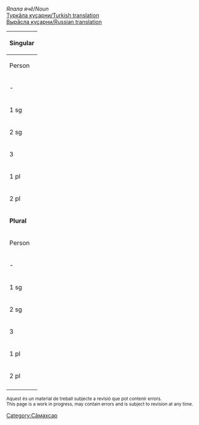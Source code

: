 

''Япала ячӗ''/''Noun''<br/>
[http://ilazki.thinkgeek.co.uk/~spectre/txuvaix/cv-tr/index.php?q=июнь Туркӑла куҫарни/Turkish translation]<br/>
[http://samah.chv.su/cgi-bin/s.cgi?a=s&word=июнь Вырӑсла куҫарни/Russian translation]

{|class=wikitable
|-
!colspan=9|'''Singular'''
|-
!  Person  !!  Tеп<br/>Absolutive<br>''Мӗн?''  !!  Камӑнлӑх<br/>Genitive<br>''Мӗнӗн?''  !!  Пару<br/>Dative<br>''Мӗне?''  !!  Вырӑн<br/>Locative<br>''Мӗнре?''  !!  Туху<br/>Ablative<br>''Мӗнрен?''  !!  Пӗрлелӗх<br/>Instrumental<br>''Мӗнпе?''  !!  Ҫуклӑх<br/>Privative<br>''Мӗнсӗр?''  !!  Пирке<br/>Final<br>''Мӗншӗн?''
|-
| - || июнь || июн·ӗн || июн·е || июнь·те<br />июнь·ре || июнь·тен<br />июнь·рен  || июнь·пе || июнь·сӗр || июнь·шӗн
|-
| 1 sg || июн·ӗм || июн·ӗм·ӗн || июн·ӗм·е || июн·ӗм·ре || июн·ӗм·рен || июн·ӗм·пе || июн·ӗм·сӗр || июн·ӗм·шӗн 
|-
| 2 sg || июн·ӳ || июн·ӳ·н || июнь·н·е<br />июн·ӳ·не || июн·ӳ·н·те || июн·ӳ·н·тен || июн·ӳ·пе || июн·ӳ·сӗр || июн·ӳ·шӗн 
|-
| 3 || июн·ӗ || июн·ӗ·н || июнь··не || июн·ӗ·нче || июн·ӗ·нчен || июн·ӗ·пе || июн·ӗ·сӗр || июн·ӗ·шӗн 
|-
| 1 pl || июн·ӗм·ӗр || июн·ӗм·ӗр·ӗн || июн·ӗм·ӗр·е || июн·ӗм·ӗр·те || июн·ӗм·ӗр·тен || июн·ӗм·ӗр·пе || июн·ӗм·ӗр·сӗр || июн·ӗм·ӗр·шӗн 
|-
| 2 pl || июн·ӗр || июн·ӗр·ӗн || июн·ӗр·е || июн·ӗр·те || июн·ӗр·тен || июн·ӗр·пе || июн·ӗр·сӗр || июн·ӗр·шӗн 
|-
!colspan=9|'''Plural'''
|-
!  Person  !!  Tеп<br/>Absolutive<br>''Мӗн?''  !!  Камӑнлӑх<br/>Genitive<br>''Мӗнӗн?''  !!  Пару<br/>Dative<br>''Мӗне?''  !!  Вырӑн<br/>Locative<br>''Мӗнре?''  !!  Туху<br/>Ablative<br>''Мӗнрен?''  !!  Пӗрлелӗх<br/>Instrumental<br>''Мӗнпе?''  !!  Ҫуклӑх<br/>Privative<br>''Мӗнсӗр?''  !!  Пирке<br/>Final<br>''Мӗншӗн?''
|-
| - || июнь·сем || июнь·се·н || июнь·сен·е || июнь·сен·че || июнь·сен·чен || июнь·сем·пе || июнь·сем·сӗр || июнь·сем·шӗн
|-
| 1 sg || июн·ӗм·сем || июн·ӗм·се·н || июн·ӗм·сен·е || июн·ӗм·сен·че || июн·ӗм·сен·чен || июн·ӗм·сем·пе || июн·ӗм·сем·сӗр || июн·ӗм·сем·шӗн 
|-
| 2 sg || июн·ӳ·сем || июн·ӳ·се·н || июн·ӳ·сен·е || июн·ӳ·сен·че || июн·ӳ·сен·чен || июн·ӳ·сем·пе || июн·ӳ·сем·сӗр || июн·ӳ·сем·шӗн 
|-
| 3 || июн·ӗ·сем || июн·ӗ·се·н || июн·ӗ·сен·е || июн·ӗ·сен·че || июн·ӗ·сен·чен || июн·ӗ·сем·пе || июн·ӗ·сем·сӗр || июн·ӗ·сем·шӗн 
|-
| 1 pl || июн·ӗм·ӗр·сем || июн·ӗм·ӗр·се·н || июн·ӗм·ӗр·сен·е || июн·ӗм·ӗр·сен·че || июн·ӗм·ӗр·сен·чен || июн·ӗм·ӗр·сем·пе || июн·ӗм·ӗр·сем·сӗр || июн·ӗм·ӗр·сем·шӗн 
|-
| 2 pl || июн·ӗр·сем || июн·ӗр·се·н || июн·ӗр·сен·е || июн·ӗр·сен·че || июн·ӗр·сен·чен || июн·ӗр·сем·пе || июн·ӗр·сем·сӗр || июн·ӗр·сем·шӗн 
|-
|}

<small>
Aquest és un material de treball subjecte a revisió que pot contenir errors.<br/>
This page is a work in progress, may contain errors and is subject to revision at any time. 
</small>

[[Category:Сӑмахсар]]